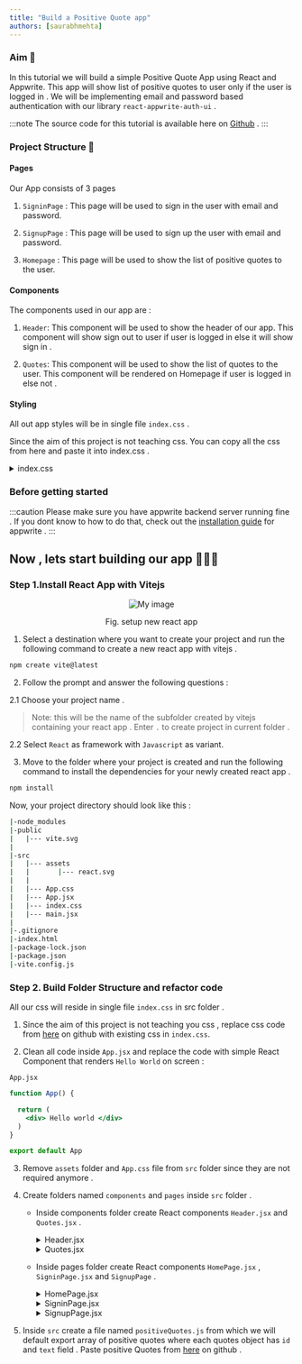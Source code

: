 ```yaml
---
title: "Build a Positive Quote app"
authors: [saurabhmehta]
---
```


### Aim 🎯

In this tutorial we will build a simple Positive Quote App using React and Appwrite. This app will show list of positive quotes to user only if the user is logged in . We will be implementing email and password based authentication with our library `react-appwrite-auth-ui` . 

:::note
The source code for this tutorial is available here on [Github](https://github.com/saurabhmehta1601/tutorial-positive-quote-app-with-react-appwrite-auth-ui) . 
:::

### Project Structure 📂

#### Pages

Our App consists of 3 pages 

1. `SigninPage` : This page will be used to sign in the user with email and password.

2. `SignupPage` : This page will be used to sign up the user with email and password.

3. `Homepage` : This page will be used to show the list of positive quotes to the user.

#### Components 

The components used in our app are :

1. `Header`: This component will be used to show the header of our app. This component will show sign out to user if user is logged in else it will show sign in .

2. `Quotes`: This component will be used to show the list of quotes to the user. This component will be rendered on Homepage if user is logged in else not .

#### Styling

All out app styles will be in single file `index.css` .

Since the aim of this project is not teaching css. You can copy all the css from here and paste it into index.css . 
<details>

<summary>index.css</summary>

```css
@import url('https://fonts.googleapis.com/css2?family=Lato:wght@300;400;700&display=swap');

*,*::after,*::before{
  padding: 0;
  margin: 0;
  box-sizing: border-box;
}

body{
  min-height: 100vh;
  font-family: 'Lato', sans-serif;
  color: #eee ;
  background: linear-gradient(112.1deg, rgb(32, 38, 57) 11.4%, rgb(63, 76, 119) 70.2%);
}

.link {
  color: rgb(95, 200, 241);
}

.navbar__container{ 
  display: flex;
  justify-content: space-between;
  align-items: center;
  padding: 1rem 2rem;
}

.navbar__logo{
  font-size: 1.5rem;
  font-weight: 700;
  text-decoration: none;
}

.navbar__link {
  border: 1.5px solid white;
  font-weight: 500;
  padding: 0.5rem 1rem;
  border-radius: 8px;
  transition: all 0.2s ease-in;
}

.navbar__link:hover{
  background: #eee;
  color: #000;
}

.loading__page {
  display: grid;
  place-items: center;
  z-index: 11;
  position: fixed;
  background-color: #333;
  left: 0;
  right: 0;
  top: 0;
  bottom: 0;
}

.loading__section{
  display: flex;
  row-gap: 2rem;
  flex-direction: column;
  justify-content: center;
  align-items: center;
}

.loading__text {
  font-size: 1.9rem;
  font-weight: 500;
}

.loading__spinner {
  color: #ffffff;
  font-size: 45px;
  text-indent: -9999em;
  overflow: hidden;
  width: 1em;
  height: 1em;
  border-radius: 50%;
  position: relative;
  transform: translateZ(0);
  animation: mltShdSpin 1.7s infinite ease, round 1.7s infinite ease;
}

@keyframes mltShdSpin {
  0% {
    box-shadow: 0 -0.83em 0 -0.4em,
    0 -0.83em 0 -0.42em, 0 -0.83em 0 -0.44em,
    0 -0.83em 0 -0.46em, 0 -0.83em 0 -0.477em;
  }
  5%,
  95% {
    box-shadow: 0 -0.83em 0 -0.4em, 
    0 -0.83em 0 -0.42em, 0 -0.83em 0 -0.44em, 
    0 -0.83em 0 -0.46em, 0 -0.83em 0 -0.477em;
  }
  10%,
  59% {
    box-shadow: 0 -0.83em 0 -0.4em, 
    -0.087em -0.825em 0 -0.42em, -0.173em -0.812em 0 -0.44em, 
    -0.256em -0.789em 0 -0.46em, -0.297em -0.775em 0 -0.477em;
  }
  20% {
    box-shadow: 0 -0.83em 0 -0.4em, -0.338em -0.758em 0 -0.42em,
     -0.555em -0.617em 0 -0.44em, -0.671em -0.488em 0 -0.46em, 
     -0.749em -0.34em 0 -0.477em;
  }
  38% {
    box-shadow: 0 -0.83em 0 -0.4em, -0.377em -0.74em 0 -0.42em,
     -0.645em -0.522em 0 -0.44em, -0.775em -0.297em 0 -0.46em, 
     -0.82em -0.09em 0 -0.477em;
  }
  100% {
    box-shadow: 0 -0.83em 0 -0.4em, 0 -0.83em 0 -0.42em, 
    0 -0.83em 0 -0.44em, 0 -0.83em 0 -0.46em, 0 -0.83em 0 -0.477em;
  }
}

@keyframes round {
  0% { transform: rotate(0deg) }
  100% { transform: rotate(360deg) }
}

.quote__list{
  padding: 1em 1.5em;
  margin: 1em;
  border-radius: 8px;
  display: grid;
  row-gap: 0.5em;
  background-color: rgb(250, 242, 242);
}

.quote__item {
  font-size: 0.8rem;
  font-family: cursive;
  color: #333;
}

/* CSS Utility classes */
.h-screen{ height: 100vh; }
.grid-center{ display: grid; place-items: center; }

```
</details>

### Before getting started  

:::caution
Please make sure you have appwrite backend server running fine . If you dont know to how to do that, check out the [installation guide](https://appwrite.io/docs/installation) for appwrite .
:::
## Now , lets start building our app 🏃‍♂️💨

### Step 1.Install React App with Vitejs

<center>
<figure>

![My image](/install.gif)

<figcaption>Fig. setup new react app</figcaption>
</figure>

</center>

1. Select a destination where you want to create your project and run the following command to create a new react app with vitejs . 

```bash
npm create vite@latest
```

2. Follow the prompt and answer the following questions :

  2.1 Choose your project name .

  > Note:  this will be the name of the subfolder created by vitejs containing your react app . Enter `.` to create project in current folder .

  2.2 Select `React` as framework with `Javascript` as variant.

3. Move to the folder where your project is created and run the following command to install the dependencies for your newly created react app .

```bash
npm install 
```
Now, your project directory should look like this :

```bash
|-node_modules
|-public
|   |--- vite.svg
|
|-src
|   |--- assets
|   |       |--- react.svg
|   |
|   |--- App.css
|   |--- App.jsx
|   |--- index.css
|   |--- main.jsx
|
|-.gitignore
|-index.html
|-package-lock.json
|-package.json
|-vite.config.js

```

### Step 2. Build Folder Structure and refactor code

All our css will reside in single file `index.css` in src folder . 

1. Since the aim of this project is not teaching you css , replace css code from [here](https://raw.githubusercontent.com/saurabhmehta1601/tutorial-positive-quote-app-with-react-appwrite-auth-ui/main/src/index.css) on github with existing css in `index.css`. 

2. Clean all code inside `App.jsx` and replace the code with simple React Component that renders `Hello World` on screen :

`App.jsx`
```jsx
function App() {

  return (
    <div> Hello world </div>
  )
}

export default App
```

3. Remove `assets` folder and `App.css` file from `src` folder since they are not required anymore .

4. Create folders named `components` and `pages` inside `src` folder .

    * Inside components folder create React components `Header.jsx` and `Quotes.jsx` .

      <details>

      <summary>Header.jsx</summary>

      ```jsx

      import React from 'react'

      export default function Header(){
        return <div>Header</div>
      }

      ```
      </details>

      <details>

      <summary>Quotes.jsx</summary>

      ```jsx
      import React from 'react'

      export default function Quotes(){
        return <div>Quotes</div>
      }
      ```
      </details>

    
    * Inside pages folder create React components `HomePage.jsx` , `SigninPage.jsx` and  `SignupPage` .

      <details>

      <summary>HomePage.jsx</summary>

      ```jsx
      import React from 'react'

      export default function HomePage(){
        return <div>HomePage</div>
      }
      ```
      </details>

      <details>

      <summary>SigninPage.jsx</summary>

      ```jsx
      import React from 'react'

      export default function SigninPage(){
        return <div>SigninPage</div>
      }
      ```
      </details>

      <details>

      <summary>SignupPage.jsx</summary>

      ```jsx
      import React from 'react'

      export default function SignupPage(){
        return <div>SignupPage</div>
      }
      ```
      </details>

5. Inside `src` create a file named `positiveQuotes.js` from which we will default export array of positive quotes where each quotes object has  `id` and `text` field . Paste positive Quotes from [here](https://raw.githubusercontent.com/saurabhmehta1601/tutorial-positive-quote-app-with-react-appwrite-auth-ui/main/src/positiveQuotes.js) on github .